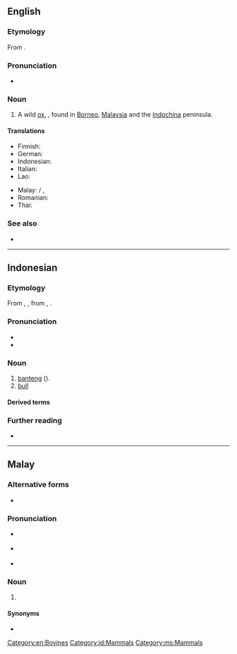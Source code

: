==English==
{{wikipedia}}

===Etymology===
From {{der|en|ms|banteng}}.

===Pronunciation===
* {{IPA|en|/ˈbæn.tɛŋ/|/ˈbɑn.tɛŋ/}}

===Noun===
{{en-noun}}

# A wild [[ox]], {{taxlink|Bos javanicus|species|noshow=1}}, found in [[Borneo]], [[Malaysia]] and the [[Indochina]] peninsula.

====Translations====
{{trans-top|Bos javanicus}}
* Finnish: {{t|fi|bantengi}}
* German: {{t|de|Banteng|m}}
* Indonesian: {{t+|id|banteng}}
* Italian: {{t|it|banteng}}
* Lao: {{t|lo|ງົວແດງ}}
{{trans-mid}}
* Malay: {{t|ms|banting}} / {{t|ms|banteng}}, {{t|ms|tembadau}}
* Romanian: {{t+|ro|banteng|m}}
* Thai: {{t|th|วัวแดง}}
{{trans-bottom}}

===See also===
* {{l|en|scrub bull}}

[[Category:en:Bovines]]

----

==Indonesian==
{{wikipedia|lang=id}}

===Etymology===
From {{der|id|ms|banting}}, {{m|ms|banteng}}, from {{der|id|ms-cla|بنتيڠ|tr=banting}}, {{m|ms-cla|بنتيڠ|tr=banteng}}.

===Pronunciation===
* {{IPA|id|[ˈbantɛŋ]}}
* {{hyphenation|id|ban|tèng}}

===Noun===
{{id-noun|head=bantèng}}

# [[#English|banteng]] ({{taxlink|Bos javanicus|species|noshow=1}}).
# [[bull]]

====Derived terms====
{{der4|id|
| adu banteng
|}}

===Further reading===
* {{R:KBBI Daring}}

[[Category:id:Mammals]]

----

==Malay==

===Alternative forms===
* {{l|ms|banting}}

===Pronunciation===
* {{a|Johor-Selangor}} {{IPA|ms|/banteŋ/}}
* {{a|Riau-Lingga}} {{IPA|ms|/bantɪŋ/}}
* {{rhymes|ms|anteŋ|teŋ|eŋ}}

===Noun===
{{head|ms|noun}}

# {{alternative form of|ms|banting}}

====Synonyms====
* {{l|ms|tembadau}}

[[Category:ms:Mammals]]